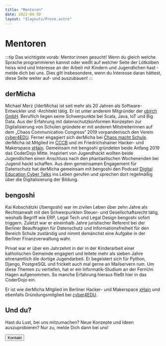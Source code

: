 ```yaml
---
title: "Mentoren"
date: 2022-04-30
layout: "$layouts/Prose.astro"
---
```



# Mentoren

:::tip
Das wichtigste vorab: Mentor\:innen gesucht! Wenn du gleich welche Sprache programmieren kannst oder weißt auf welcher
Seite der Lötkolben heiss wird und Interesse an der Arbeit mit Kindern und Jugendlichen hast - melde dich bei uns. Dies gilt insbesondere, wenn du Interesse daran hättest, diese Seite weiter auf- und auszubauen!
:::

## derMicha

<Avatar
  src="https://dect42.de/images/derMicha.jpg"
  alt="derMicha"
  float="right"
/>

Michael Merz (/derMicha) ist seit mehr als 20 Jahren als Software-Entwickler und -Architekt tätig.
Er ist unter anderem Mitgründer der [ubirch GmbH](https://ubirch.com).
Beruflich liegen seine Schwerpunkte bei Scala, Java, IoT und Big Data.
Aus der Erfahrung mit datenschutzkonformen Konzepten zur Digitalisierung von Schulen gründete er mit anderen
Mitstreiterinnen auf dem „Chaos Communication Congress“ 2019 vorpandemisch den Verein
[cyber4EDU](https://cyber4edu.org). Ferner engagiert sich derMicha bei [Chaos macht Schule](https://ccc.de/schule).
derMicha ist Mitglied im [CCCB](https://ccc.de/schule) und im Friedrichshainer Hacker- und Makerspace
[xHain](https://x-hain.de/).
Gemeinsam mit bengoshi gründeten beide Anfang 2019 das CoderDojo Mitte.
Inspiriert von Jugendhackt wollten beide Jugendlichen einen Anschluss nach den phantastischen Wochenenden bei Jugend hackt schaffen.
Aus dem gemeinsamen Engagement für Datenschutz hat derMicha gemeinsam mit bengoshi den Podcast [Digital Education Cyber Talks](https://dect42.de)
ins Leben gerufen und sprechen dort regelmäßig über die Digitalisierung der Bildung.

## bengoshi

<Avatar
  src="https://dect42.de/images/bengoshi.jpg"
  alt="bengoshi"
  float="right"
/>

Kai Kobschätzki (/bengoshi) war im zivilen Leben über zehn Jahre als Rechtsanwalt mit den Schwerpunkten Steuer- und
Gesellschaftsrecht tätig, weshalb Begriff wie ERP, Legal Tech und Legal Design bengoshi sofort triggern. Zuletzt war er
eineinhalb Jahre juristischer Referent bei der Berliner Beauftragten für Datenschutz und Informationsfreiheit für den Bereich Schule zuständig und nimmt demänchst eine Aufgabe in der Berliner Finanzverwaltung wahr.

Privat war er über ein Jahrzehnt in der in der Kinderarbeit einer katholischen Gemeinde engagiert und leitete mehr als
sieben Jahre ehrenamtlich die dortige Jugendarbeit. Er begeistert sich für Python, Django, PostgreSQL und frickelt auch
mal gerne an Mailservern rum. Um diese Themen zu vertiefen, hat er ein Informatik-Studium an der FernUni Hagen aufgenommen. So manche Erfahrung hieraus fließt hier in das CoderDojo ein.

Er ist wie derMicha Mitglied im Berliner Hacker- und Makerspace [xHain](https://x-hain.de) und ebenfalls
Gründungsmitglied bei [cyber4EDU](https://cyber4edu.org).

## Und du?

Hast du Lust, bei uns mitzumachen? Neue Konzepte und Ideen auszuprobieren? Nur zu, melde Dich dann bei uns!

<div class="flex justify-center py-2">
  <Button href="/contact/">
    <i class="ph-xl ph-user"></i> Kontakt
  </Button>
</div>
